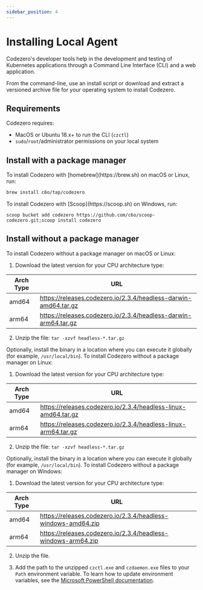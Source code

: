 ```yaml
---
sidebar_position: 4
---
```


# Installing Local Agent

Codezero's developer tools help in the development and testing of Kubernetes applications through a Command Line Interface (CLI) and a web application.

From the command-line, use an install script or download and extract a versioned archive file for your operating system to install Codezero.

## Requirements

Codezero requires:

- MacOS or Ubuntu 18.x+ to run the CLI (`czctl`)
- `sudo`/`root`/administrator permissions on your local system

## Install with a package manager


<Tabs>
<TabItem value="homebrew" label="Homebrew" default>
   To install Codezero with [homebrew](https://brew.sh) on macOS or Linux, run:

   ```bash
   brew install c6o/tap/codezero
   ```
</TabItem>
<TabItem value="scoop" label="Scoop">
   To install Codezero with [Scoop](https://scoop.sh) on Windows, run:

   ```
   scoop bucket add codezero https://github.com/c6o/scoop-codezero.git;scoop install codezero
   ```
</TabItem>
</Tabs>

## Install without a package manager

<Tabs>
<TabItem value="macos" label="macOS" default>
   To install Codezero without a package manager on macOS or Linux:

   1. Download the latest version for your CPU architecture type:

   | Arch Type | URL                                                             |
   | --------- | --------------------------------------------------------------- |
   | amd64     | https://releases.codezero.io/2.3.4/headless-darwin-amd64.tar.gz |
   | arm64     | https://releases.codezero.io/2.3.4/headless-darwin-arm64.tar.gz |

   2. Unzip the file: `tar -xzvf headless-*.tar.gz`

   Optionally, install the binary in a location where you can execute it globally (for example, `/usr/local/bin`).
</TabItem>
<TabItem value="linux" label="Linux">
   To install Codezero without a package manager on Linux:

   1. Download the latest version for your CPU architecture type:

   | Arch Type | URL                                                             |
   | --------- | --------------------------------------------------------------- |
   | amd64     | https://releases.codezero.io/2.3.4/headless-linux-amd64.tar.gz  |
   | arm64     | https://releases.codezero.io/2.3.4/headless-linux-arm64.tar.gz  |

   2. Unzip the file: `tar -xzvf headless-*.tar.gz`

   Optionally, install the binary in a location where you can execute it globally (for example, `/usr/local/bin`).
</TabItem>
<TabItem value="windows" label="Windows">
   To install Codezero without a package manager on Windows:

   1. Download the latest version for your CPU architecture type:

   | Arch Type | URL                                                           |
   | --------- | ------------------------------------------------------------- |
   | amd64     | https://releases.codezero.io/2.3.4/headless-windows-amd64.zip |
   | arm64     | https://releases.codezero.io/2.3.4/headless-windows-arm64.zip |

   2. Unzip the file.

   3. Add the path to the unzipped `czctl.exe` and `czdaemon.exe` files to your `Path` environment variable.
      To learn how to update environment variables, see the
      [Microsoft PowerShell documentation](https://learn.microsoft.com/en-us/powershell/module/microsoft.powershell.core/about/about_environment_variables?view=powershell-7.3#saving-changes-to-environment-variables).
</TabItem>
</Tabs>
